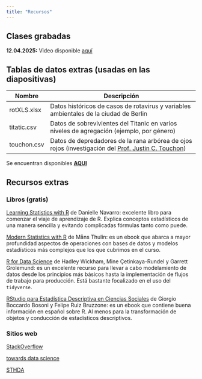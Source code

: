 ---
title: "Recursos"
---

## Clases grabadas

**12.04.2025:** Video disponible [aquí](https://1drv.ms/v/c/93e2169fba83ef57/EbHspLrqP8ZJh7lIkPt61oIBbNurAUvHnWePP84zeDEhFA?e=W0opXy){target="_blank"}




## Tablas de datos extras (usadas en las diapositivas)

| Nombre      | Descripción                                                                                                                                                  |
|-------------|--------------------------------------------------------------------------------------------------------------------------------------------------------------|
| rotXLS.xlsx | Datos históricos de casos de rotavirus y variables ambientales de la ciudad de Berlin                                                                        |
| titatic.csv | Datos de sobrevivientes del Titanic en varios niveles de agregación (ejemplo, por género)                                                                    |
| touchon.csv | Datos de depredadores de la rana arbórea de ojos rojos (investigación del [Prof. Justin C. Touchon](https://www.jstor.org/stable/23436298){target="_blank"}) |

Se encuentran disponibles [**AQUI**](https://drive.google.com/file/d/1hy542F5j9OsucWlr8m_R9OaX4lRdDTc1/view?usp=drive_link){target="_blank"}



## Recursos extras

### Libros (gratis)

[Learning Statistics with R](https://learningstatisticswithr.com/){target="_blank"} de Danielle Navarro: excelente libro para comenzar el viaje de aprendizaje de R. Explica conceptos estadísticos de una manera sencilla y evitando complicadas fórmulas tanto como puede.

[Modern Statistics with R](https://modernstatisticswithr.com/){target="_blank"} de Måns Thulin: es un ebook que abarca a mayor profundidad aspectos de operaciones con bases de datos y modelos estadísticos más complejos que los que cubrimos en el curso.

[R for Data Science](https://r4ds.hadley.nz/){target="_blank"} de Hadley Wickham, Mine Çetinkaya-Rundel y Garrett Grolemund: es un excelente recurso para llevar a cabo modelamiento de datos desde los principios más básicos hasta la implementación de flujos de trabajo para producción. Está bastante focalizado en el uso del `tidyverse`.

[RStudio para Estadística Descriptiva en Ciencias Sociales](https://bookdown.org/gboccardo/manual-ED-UCH/) de Giorgio Boccardo Bosoni y Felipe Ruiz Bruzzone: es un ebook que contiene buena información en español sobre R. Al menos para la transformación de objetos y conducción de estadísticos descriptivos.

### Sitios web

[StackOverflow](https://stackoverflow.com/){target="_blank"}

[towards data science](https://towardsdatascience.com/){target="_blank"}

[STHDA](http://www.sthda.com/english/){target="_blank"}
